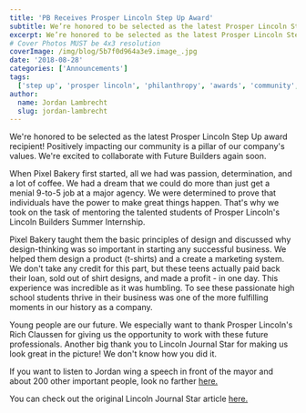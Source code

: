 ```yaml
---
title: 'PB Receives Prosper Lincoln Step Up Award'
subtitle: We’re honored to be selected as the latest Prosper Lincoln Step Up award recipient!
excerpt: We’re honored to be selected as the latest Prosper Lincoln Step Up award recipient!
# Cover Photos MUST be 4x3 resolution
coverImage: /img/blog/5b7f0d964a3e9.image_.jpg
date: '2018-08-28'
categories: ['Announcements']
tags:
  ['step up', 'prosper lincoln', 'philanthropy', 'awards', 'community', 'journal star', 'Lincoln', 'mentoring']
author:
  name: Jordan Lambrecht
  slug: jordan-lambrecht
---
```

We're honored to be selected as the latest Prosper Lincoln Step Up award recipient! Positively impacting our community is a pillar of our company's values. We're excited to collaborate with Future Builders again soon.

When Pixel Bakery first started, all we had was passion, determination, and a lot of coffee. We had a dream that we could do more than just get a menial 9-to-5 job at a major agency. We were determined to prove that individuals have the power to make great things happen. That's why we took on the task of mentoring the talented students of Prosper Lincoln's Lincoln Builders Summer Internship.

Pixel Bakery taught them the basic principles of design and discussed why design-thinking was so important in starting any successful business. We helped them design a product (t-shirts) and a create a marketing system. We don't take any credit for this part, but these teens actually paid back their loan, sold out of shirt designs, and made a profit - in one day. This experience was incredible as it was humbling. To see these passionate high school students thrive in their business was one of the more fulfilling moments in our history as a company.

Young people are our future. We especially want to thank Prosper Lincoln's Rich Claussen for giving us the opportunity to work with these future professionals. Another big thank you to Lincoln Journal Star for making us look great in the picture! We don't know how you did it.

If you want to listen to Jordan wing a speech in front of the mayor and about 200 other important people, look no farther [here.](https://www.facebook.com/pixelbakerylnk/videos/1879065849053415/)

You can check out the original Lincoln Journal Star article [here.](https://journalstar.com/giving/pixel-bakery-motion-studio-receives-step-up-award/article_43f6ab7b-73c2-57ed-83c1-6e8cef4c60b5.html)